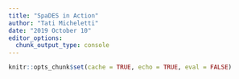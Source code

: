 ```yaml
---
title: "SpaDES in Action"
author: "Tati Micheletti"
date: "2019 October 10"
editor_options:
  chunk_output_type: console
---
```


```r
knitr::opts_chunk$set(cache = TRUE, echo = TRUE, eval = FALSE)
```

<!--
  this is a dummy file that will be replaced with a link to the SpaDES4Dummies vignette when site rebuilt
  see `replacementList` defined in `asis.R`
-->


